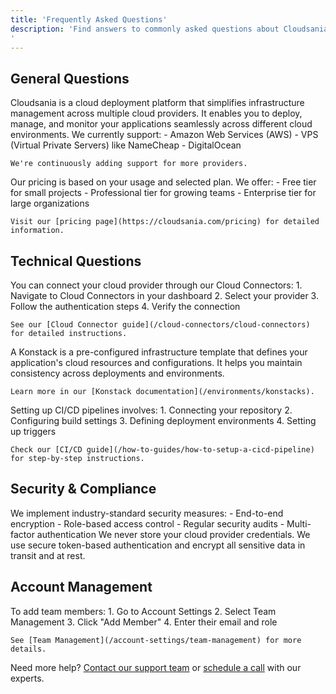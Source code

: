 ```yaml
---
title: 'Frequently Asked Questions'
description: 'Find answers to commonly asked questions about Cloudsania and cloud deployments.
'
---
```


## General Questions

<AccordionGroup>
  <Accordion title="What is Cloudsania?">
    Cloudsania is a cloud deployment platform that simplifies infrastructure management across multiple cloud providers. It enables you to deploy, manage, and monitor your applications seamlessly across different cloud environments.
  </Accordion>

  <Accordion title="Which cloud providers do you support?">
    We currently support:
    - Amazon Web Services (AWS)
    - VPS  (Virtual Private Servers) like NameCheap
    - DigitalOcean
    
    We're continuously adding support for more providers.
  </Accordion>

  <Accordion title="How does pricing work?">
    Our pricing is based on your usage and selected plan. We offer:
    - Free tier for small projects
    - Professional tier for growing teams
    - Enterprise tier for large organizations
    
    Visit our [pricing page](https://cloudsania.com/pricing) for detailed information.
  </Accordion>
</AccordionGroup>

## Technical Questions

<AccordionGroup>
  <Accordion title="How do I connect my cloud provider?">
    You can connect your cloud provider through our Cloud Connectors:
    1. Navigate to Cloud Connectors in your dashboard
    2. Select your provider
    3. Follow the authentication steps
    4. Verify the connection
    
    See our [Cloud Connector guide](/cloud-connectors/cloud-connectors) for detailed instructions.
  </Accordion>

  <Accordion title="What is a Konstack?">
    A Konstack is a pre-configured infrastructure template that defines your application's cloud resources and configurations. It helps you maintain consistency across deployments and environments.
    
    Learn more in our [Konstack documentation](/environments/konstacks).
  </Accordion>

  <Accordion title="How do I set up CI/CD pipelines?">
    Setting up CI/CD pipelines involves:
    1. Connecting your repository
    2. Configuring build settings
    3. Defining deployment environments
    4. Setting up triggers
    
    Check our [CI/CD guide](/how-to-guides/how-to-setup-a-cicd-pipeline) for step-by-step instructions.
  </Accordion>
</AccordionGroup>

## Security & Compliance

<AccordionGroup>
  <Accordion title="How secure is Cloudsania?">
    We implement industry-standard security measures:
    - End-to-end encryption
    - Role-based access control
    - Regular security audits
    - Multi-factor authentication
  </Accordion>

  <Accordion title="Do you store my cloud credentials?">
    We never store your cloud provider credentials. We use secure token-based authentication and encrypt all sensitive data in transit and at rest.
  </Accordion>
</AccordionGroup>

## Account Management

<AccordionGroup>
  <Accordion title="How do I add team members?">
    To add team members:
    1. Go to Account Settings
    2. Select Team Management
    3. Click "Add Member"
    4. Enter their email and role
    
    See [Team Management](/account-settings/team-management) for more details.
  </Accordion>

  
</AccordionGroup>

Need more help? [Contact our support team](/support/contact-and-community) or [schedule a call](/support/schedule-a-call) with our experts. 